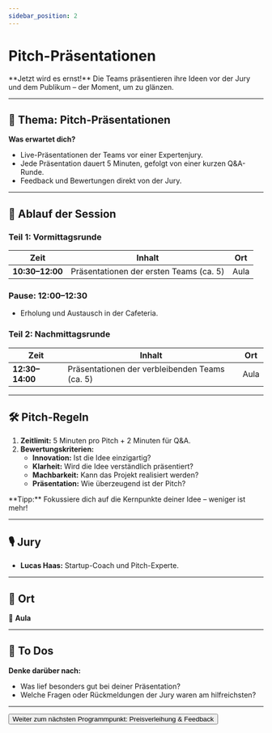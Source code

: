 ```yaml
---
sidebar_position: 2
---
```


# Pitch-Präsentationen

<Admonition type="info" icon="🎤">
  **Jetzt wird es ernst!**  
  Die Teams präsentieren ihre Ideen vor der Jury und dem Publikum – der Moment, um zu glänzen.
</Admonition>

---

## 🎯 **Thema:** Pitch-Präsentationen

**Was erwartet dich?**  
- Live-Präsentationen der Teams vor einer Expertenjury.  
- Jede Präsentation dauert 5 Minuten, gefolgt von einer kurzen Q&A-Runde.  
- Feedback und Bewertungen direkt von der Jury.

---

## 📝 **Ablauf der Session**

### **Teil 1: Vormittagsrunde**  
| **Zeit**       | **Inhalt**                                 | **Ort**   |
|----------------|-------------------------------------------|-----------|
| **10:30–12:00** | Präsentationen der ersten Teams (ca. 5)    | Aula      |

### **Pause: 12:00–12:30**  
- Erholung und Austausch in der Cafeteria.  

### **Teil 2: Nachmittagsrunde**  
| **Zeit**       | **Inhalt**                                 | **Ort**   |
|----------------|-------------------------------------------|-----------|
| **12:30–14:00** | Präsentationen der verbleibenden Teams (ca. 5) | Aula      |

---

## 🛠️ **Pitch-Regeln**

1. **Zeitlimit:** 5 Minuten pro Pitch + 2 Minuten für Q&A.  
2. **Bewertungskriterien:**  
   - **Innovation:** Ist die Idee einzigartig?  
   - **Klarheit:** Wird die Idee verständlich präsentiert?  
   - **Machbarkeit:** Kann das Projekt realisiert werden?  
   - **Präsentation:** Wie überzeugend ist der Pitch?  

<Admonition type="tip" icon="💡">
  **Tipp:** Fokussiere dich auf die Kernpunkte deiner Idee – weniger ist mehr!
</Admonition>

---

## 🎙️ **Jury**

- **Lucas Haas:** Startup-Coach und Pitch-Experte.  

---

## 📍 **Ort**

📍 **Aula**  


---

## 🚀 **To Dos**

**Denke darüber nach:**  
- Was lief besonders gut bei deiner Präsentation?  
- Welche Fragen oder Rückmeldungen der Jury waren am hilfreichsten?  

---

<Button destination="/roadmap/docs/startup-basics/yfn-school/day5/awards-feedback">
  Weiter zum nächsten Programmpunkt: Preisverleihung & Feedback
</Button>